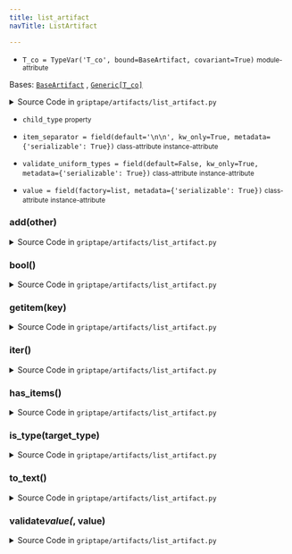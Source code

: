 ```yaml
---
title: list_artifact
navTitle: ListArtifact

---
```


-   `T_co = TypeVar('T_co', bound=BaseArtifact, covariant=True)` <small>module-attribute</small>  <span id="griptape.artifacts.list_artifact.T_co"></span> 

<span id="griptape.artifacts.list_artifact.ListArtifact"></span>

Bases:
 [`BaseArtifact`](./#griptape.artifacts.BaseArtifact "BaseArtifact (griptape.artifacts.BaseArtifact)")
,  [`Generic[T_co]`](list_artifact.mdx#griptape.artifacts.list_artifact.T_co "typing.Generic")

<details><summary>Source Code in <code>griptape&#47;artifacts&#47;list_artifact.py</code></summary>

```python
@define
class ListArtifact(BaseArtifact, Generic[T_co]):
    value: Sequence[T_co] = field(factory=list, metadata={"serializable": True})
    item_separator: str = field(default="\n\n", kw_only=True, metadata={"serializable": True})
    validate_uniform_types: bool = field(default=False, kw_only=True, metadata={"serializable": True})

    @value.validator  # pyright: ignore[reportAttributeAccessIssue]
    def validate_value(self, _: Attribute, value: list[T_co]) -> None:
        if self.validate_uniform_types and len(value) > 0:
            first_type = type(value[0])

            if not all(isinstance(v, first_type) for v in value):
                raise ValueError("list elements in 'value' are not the same type")

    @property
    def child_type(self) -> Optional[type]:
        if self.value:
            return type(self.value[0])
        return None

    def __getitem__(self, key: int) -> T_co:
        return self.value[key]

    def __bool__(self) -> bool:
        return len(self) > 0

    def __add__(self, other: BaseArtifact) -> ListArtifact[T_co]:
        return ListArtifact(self.value + other.value)

    def __iter__(self) -> Iterator[T_co]:
        return iter(self.value)

    def to_text(self) -> str:
        return self.item_separator.join([v.to_text() for v in self.value])

    def is_type(self, target_type: type) -> bool:
        if self.value:
            return isinstance(self.value[0], target_type)
        return False

    def has_items(self) -> bool:
        return len(self) > 0
```

</details>

-   `child_type` <small>property</small>  <span id="griptape.artifacts.list_artifact.ListArtifact.child_type"></span> 

-   `item_separator = field(default='\n\n', kw_only=True, metadata={'serializable': True})` <small>class-attribute</small> <small>instance-attribute</small>  <span id="griptape.artifacts.list_artifact.ListArtifact.item_separator"></span> 

-   `validate_uniform_types = field(default=False, kw_only=True, metadata={'serializable': True})` <small>class-attribute</small> <small>instance-attribute</small>  <span id="griptape.artifacts.list_artifact.ListArtifact.validate_uniform_types"></span> 

-   `value = field(factory=list, metadata={'serializable': True})` <small>class-attribute</small> <small>instance-attribute</small>  <span id="griptape.artifacts.list_artifact.ListArtifact.value"></span> 

<span id="griptape.artifacts.list_artifact.ListArtifact.__add__"></span>

### **add**(other)

<details><summary>Source Code in <code>griptape&#47;artifacts&#47;list_artifact.py</code></summary>

```python
def __add__(self, other: BaseArtifact) -> ListArtifact[T_co]:
    return ListArtifact(self.value + other.value)
```

</details>

<span id="griptape.artifacts.list_artifact.ListArtifact.__bool__"></span>

### **bool**()

<details><summary>Source Code in <code>griptape&#47;artifacts&#47;list_artifact.py</code></summary>

```python
def __bool__(self) -> bool:
    return len(self) > 0
```

</details>

<span id="griptape.artifacts.list_artifact.ListArtifact.__getitem__"></span>

### **getitem**(key)

<details><summary>Source Code in <code>griptape&#47;artifacts&#47;list_artifact.py</code></summary>

```python
def __getitem__(self, key: int) -> T_co:
    return self.value[key]
```

</details>

<span id="griptape.artifacts.list_artifact.ListArtifact.__iter__"></span>

### **iter**()

<details><summary>Source Code in <code>griptape&#47;artifacts&#47;list_artifact.py</code></summary>

```python
def __iter__(self) -> Iterator[T_co]:
    return iter(self.value)
```

</details>

<span id="griptape.artifacts.list_artifact.ListArtifact.has_items"></span>

### has_items()

<details><summary>Source Code in <code>griptape&#47;artifacts&#47;list_artifact.py</code></summary>

```python
def has_items(self) -> bool:
    return len(self) > 0
```

</details>

<span id="griptape.artifacts.list_artifact.ListArtifact.is_type"></span>

### is_type(target_type)

<details><summary>Source Code in <code>griptape&#47;artifacts&#47;list_artifact.py</code></summary>

```python
def is_type(self, target_type: type) -> bool:
    if self.value:
        return isinstance(self.value[0], target_type)
    return False
```

</details>

<span id="griptape.artifacts.list_artifact.ListArtifact.to_text"></span>

### to_text()

<details><summary>Source Code in <code>griptape&#47;artifacts&#47;list_artifact.py</code></summary>

```python
def to_text(self) -> str:
    return self.item_separator.join([v.to_text() for v in self.value])
```

</details>

<span id="griptape.artifacts.list_artifact.ListArtifact.validate_value"></span>

### validate*value(*, value)

<details><summary>Source Code in <code>griptape&#47;artifacts&#47;list_artifact.py</code></summary>

```python
@value.validator  # pyright: ignore[reportAttributeAccessIssue]
def validate_value(self, _: Attribute, value: list[T_co]) -> None:
    if self.validate_uniform_types and len(value) > 0:
        first_type = type(value[0])

        if not all(isinstance(v, first_type) for v in value):
            raise ValueError("list elements in 'value' are not the same type")
```

</details>
